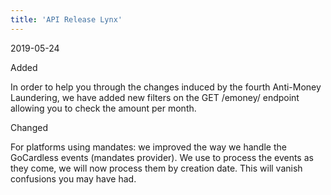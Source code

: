 ```yaml
---  
title: 'API Release Lynx'  
---  
```

<span class="date">2019-05-24</span>  
  
  
<div class="pill pill-green">Added</div>  
  

In order to help you through the changes induced by the fourth Anti-Money Laundering, we have added new filters on the GET /emoney/ endpoint allowing you to check the amount per month.  
<div class="pill pill-blue">Changed</div>
  

For platforms using mandates: we improved the way we handle the GoCardless events (mandates provider). We use to process the events as they come, we will now process them by creation date. This will vanish confusions you may have had.